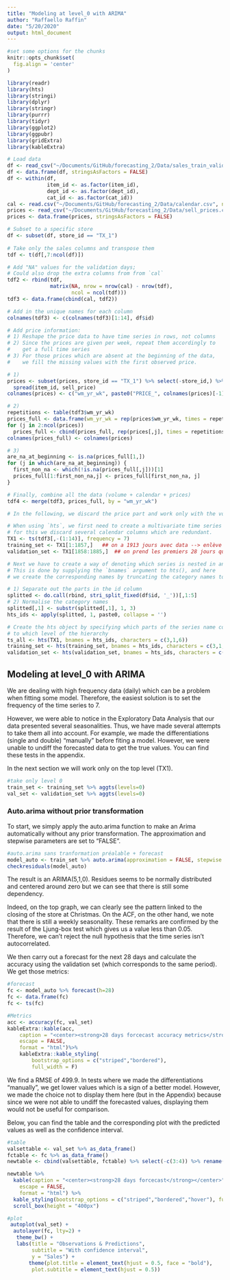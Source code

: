 ```yaml
---
title: "Modeling at level_0 with ARIMA"
author: "Raffaello Raffin"
date: "5/20/2020"
output: html_document
---
```


```r
#set some options for the chunks
knitr::opts_chunk$set(
  fig.align = 'center'
)
```

```r
library(readr)
library(hts)
library(stringi)
library(dplyr)
library(stringr)
library(purrr)
library(tidyr)
library(ggplot2)
library(ggpubr)
library(gridExtra)
library(kableExtra)
```


```r
# Load data
df <- read_csv("~/Documents/GitHub/forecasting_2/Data/sales_train_validation.csv")
df <- data.frame(df, stringsAsFactors = FALSE)
df <- within(df, 
             item_id <- as.factor(item_id),
             dept_id <- as.factor(dept_id),
             cat_id <- as.factor(cat_id))
cal <- read.csv("~/Documents/GitHub/forecasting_2/Data/calendar.csv", na.strings = "")
prices <- read_csv("~/Documents/GitHub/forecasting_2/Data/sell_prices.csv")
prices <- data.frame(prices, stringsAsFactors = FALSE)
```


```r
# Subset to a specific store
df <- subset(df, store_id == "TX_1")
 
# Take only the sales columns and transpose them
tdf <- t(df[,7:ncol(df)])

# Add "NA" values for the validation days;
# Could also drop the extra columns from from `cal`
tdf2 <- rbind(tdf, 
              matrix(NA, nrow = nrow(cal) - nrow(tdf),
                     ncol = ncol(tdf)))
tdf3 <- data.frame(cbind(cal, tdf2))

# Add in the unique names for each column
colnames(tdf3) <- c(colnames(tdf3)[1:14], df$id)
```


```r
# Add price information: 
# 1) Reshape the price data to have time series in rows, not columns
# 2) Since the prices are given per week, repeat them accordingly to 
#    get a full time series
# 3) For those prices which are absent at the beginning of the data,
#    we fill the missing values with the first observed price.

# 1)
prices <- subset(prices, store_id == "TX_1") %>% select(-store_id,) %>%
  spread(item_id, sell_price)
colnames(prices) <- c("wm_yr_wk", paste0("PRICE_", colnames(prices)[-1]))

# 2)
repetitions <- table(tdf3$wm_yr_wk)
prices_full <- data.frame(wm_yr_wk = rep(prices$wm_yr_wk, times = repetitions))
for (j in 2:ncol(prices))
  prices_full <- cbind(prices_full, rep(prices[,j], times = repetitions))
colnames(prices_full) <- colnames(prices)

# 3)
are_na_at_beginning <- is.na(prices_full[1,])
for (j in which(are_na_at_beginning)) {
  first_non_na <- which(!is.na(prices_full[,j]))[1]
  prices_full[1:first_non_na,j] <- prices_full[first_non_na, j]
}
```


```r
# Finally, combine all the data (volume + calendar + prices)
tdf4 <- merge(tdf3, prices_full, by = "wm_yr_wk")
```


```r
# In the following, we discard the price part and work only with the volume data.

# When using `hts`, we first need to create a multivariate time series object;
# for this we discard several calendar columns which are redundant.
TX1 <- ts(tdf3[,-(1:14)], frequency = 7)
training_set <- TX1[1:1857,]   ## on a 1913 jours avec data --> enlève 2x 28 (test/validation set)
validation_set <- TX1[1858:1885,]  ## on prend les premiers 28 jours qui serviront de test
```


```r
# Next we have to create a way of denoting which series is nested in another.
# This is done by supplying the `bnames` argument to hts(), and here 
# we create the corresponding names by truncating the category names to 3 letters.

# 1) Separate out the parts in the id column
splitted <- do.call(rbind, stri_split_fixed(df$id, '_'))[,1:5]
# 2) Normalise the category names
splitted[,1] <- substr(splitted[,1], 1, 3)
hts_ids <- apply(splitted, 1, paste0, collapse = '')
```


```r
# Create the hts object by specifying which parts of the series name correspond
# to which level of the hierarchy
ts_all <- hts(TX1, bnames = hts_ids, characters = c(3,1,6))
training_set <- hts(training_set, bnames = hts_ids, characters = c(3,1,6))
validation_set <- hts(validation_set, bnames = hts_ids, characters = c(3,1,6))
```


## Modeling at level_0 with ARIMA

We are dealing with high frequency data (daily) which can be a problem when fitting some model. Therefore, the easiest solution is to set the frequency of the time series to 7. 

However, we were able to notice in the Exploratory Data Analysis that our data presented several seasonalities. Thus, we have made several attempts to take them all into account. For example, we made the differentiations (single and double) “manually” before fiting a model. However, we were unable to undiff the forecasted data to get the true values. You can find these tests in the appendix.

In the next section we will work only on the top level (TX1).

```r
#take only level 0
train_set <- training_set %>% aggts(levels=0)
val_set <- validation_set %>% aggts(levels=0)
```


### Auto.arima without prior transformation

To start, we simply apply the auto.arima function to make an Arima automatically without any prior transformation. The approximation and stepwise parameters are set to “FALSE”. 

```r
#auto.arima sans tranformation préalable + forecast
model_auto <- train_set %>% auto.arima(approximation = FALSE, stepwise = FALSE)
checkresiduals(model_auto)
```
The result is an ARIMA(5,1,0). Residues seems to be normally distributed and centered around zero but we can see that there is still some dependency.

Indeed, on the top graph, we can clearly see the pattern linked to the closing of the store at Christmas. On the ACF, on the other hand, we note that there is still a weekly seasonality. These remarks are confirmed by the result of the Ljung-box test which gives us a value less than 0.05. Therefore, we can’t reject the null hypothesis that the time series isn’t autocorrelated.

We then carry out a forecast for the next 28 days and calculate the accuracy using the validation set (which corresponds to the same period). We get those metrics:

```r
#forecast
fc <- model_auto %>% forecast(h=28)
fc <- data.frame(fc)
fc <- ts(fc)
```

```r
#Metrics
acc <- accuracy(fc, val_set)
kableExtra::kable(acc,
    caption = "<center><strong>28 days forcecast accuracy metrics</strong></center>",
    escape = FALSE,
    format = "html")%>%
    kableExtra::kable_styling(
        bootstrap_options = c("striped","bordered"),
        full_width = F)
```

We find a RMSE of 499.9. In tests where we made the differentiations “manually”, we get lower values which is a sign of a better model. However, we made the choice not to display them here (but in the Appendix) because since we were not able to undiff the forecasted values, displaying them would not be useful for comparison.

Below, you can find the table and the corresponding plot with the predicted values as well as the confidence interval.

```r
#table
valsettable <- val_set %>% as_data_frame()
fctable <- fc %>% as_data_frame() 
newtable <- cbind(valsettable, fctable) %>% select(-c(3:4)) %>% rename("Observations" = "Total")

newtable %>%
  kable(caption = "<center><strong>28 days forcecast</strong></center>",
    escape = FALSE,
    format = "html") %>% 
  kable_styling(bootstrap_options = c("striped","bordered","hover"), full_width = F) %>% 
  scroll_box(height = "400px")
```


```r
#plot
 autoplot(val_set) +
  autolayer(fc, lty=2) +
   theme_bw() +
   labs(title = "Observations & Predictions",
        subtitle = "With confidence interval",
        y = "Sales") +
       theme(plot.title = element_text(hjust = 0.5, face = "bold"),
        plot.subtitle = element_text(hjust = 0.5))
```
